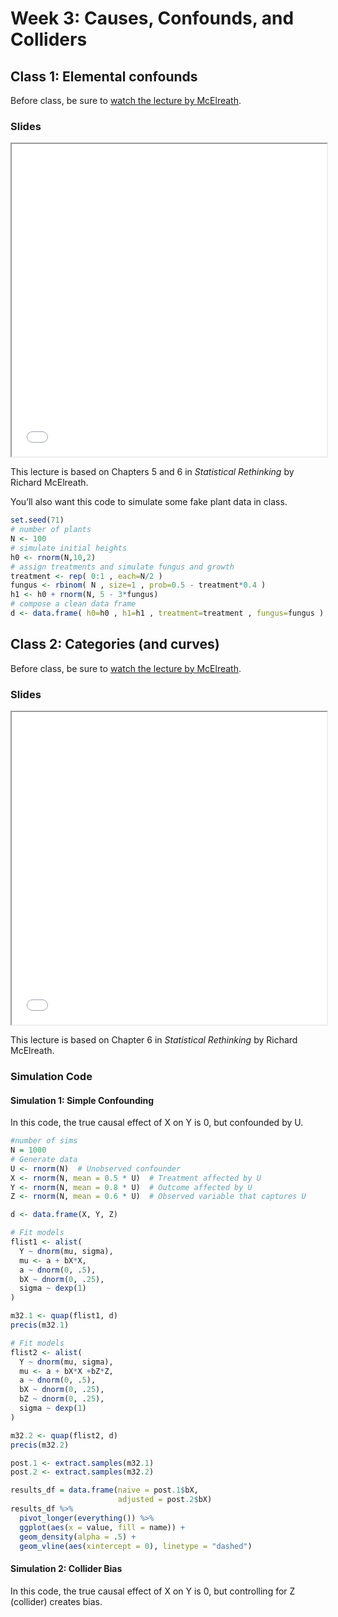 # Week 3: Causes, Confounds, and Colliders

## Class 1: Elemental confounds

Before class, be sure to [watch the lecture by McElreath](https://www.youtube.com/watch?v=mBEA7PKDmiY&list=PLDcUM9US4XdPz-KxHM4XHt7uUVGWWVSus&index=5).

### Slides

<iframe src="lectures/lecture03-1.html" width="100%" height="500px"></iframe>

This lecture is based on Chapters 5 and 6 in _Statistical Rethinking_ by Richard McElreath.

You'll also want this code to simulate some fake plant data in class.

```r
set.seed(71)
# number of plants
N <- 100
# simulate initial heights
h0 <- rnorm(N,10,2)
# assign treatments and simulate fungus and growth
treatment <- rep( 0:1 , each=N/2 )
fungus <- rbinom( N , size=1 , prob=0.5 - treatment*0.4 )
h1 <- h0 + rnorm(N, 5 - 3*fungus)
# compose a clean data frame
d <- data.frame( h0=h0 , h1=h1 , treatment=treatment , fungus=fungus )
```


## Class 2: Categories (and curves)

Before class, be sure to [watch the lecture by McElreath](https://www.youtube.com/watch?v=F0N4b7K_iYQ&list=PLDcUM9US4XdPz-KxHM4XHt7uUVGWWVSus&index=6).

### Slides

<iframe src="lectures/lecture03-2.html" width="100%" height="500px"></iframe>

This lecture is based on Chapter 6 in _Statistical Rethinking_ by Richard McElreath.

### Simulation Code

#### Simulation 1: Simple Confounding

In this code, the true causal effect of X on Y is 0, but confounded by U.

```r

#number of sims
N = 1000
# Generate data
U <- rnorm(N)  # Unobserved confounder
X <- rnorm(N, mean = 0.5 * U)  # Treatment affected by U
Y <- rnorm(N, mean = 0.8 * U)  # Outcome affected by U
Z <- rnorm(N, mean = 0.6 * U)  # Observed variable that captures U

d <- data.frame(X, Y, Z)

# Fit models
flist1 <- alist(
  Y ~ dnorm(mu, sigma),
  mu <- a + bX*X,
  a ~ dnorm(0, .5),
  bX ~ dnorm(0, .25),
  sigma ~ dexp(1)
)

m32.1 <- quap(flist1, d)
precis(m32.1)

# Fit models
flist2 <- alist(
  Y ~ dnorm(mu, sigma),
  mu <- a + bX*X +bZ*Z,
  a ~ dnorm(0, .5),
  bX ~ dnorm(0, .25),
  bZ ~ dnorm(0, .25),
  sigma ~ dexp(1)
)

m32.2 <- quap(flist2, d)
precis(m32.2)

post.1 <- extract.samples(m32.1)
post.2 <- extract.samples(m32.2)

results_df = data.frame(naive = post.1$bX,
                        adjusted = post.2$bX)
results_df %>% 
  pivot_longer(everything()) %>% 
  ggplot(aes(x = value, fill = name)) +
  geom_density(alpha = .5) +
  geom_vline(aes(xintercept = 0), linetype = "dashed")
```

#### Simulation 2: Collider Bias

In this code, the true causal effect of X on Y is 0, but controlling for Z (collider) creates bias.

